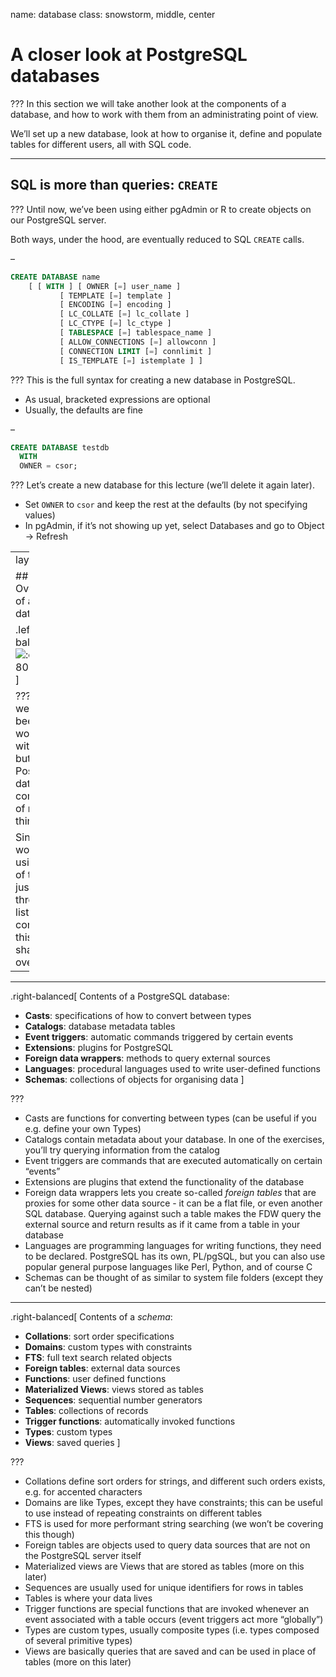 name: database
class: snowstorm, middle, center

# A closer look at PostgreSQL databases

???
In this section we will take another look at the components of a database, and how to work with them from an administrating point of view.

We'll set up a new database, look at how to organise it, define and populate tables for different users, all with SQL code.

---

## SQL is more than queries: `CREATE`

???
Until now, we've been using either pgAdmin or R to create objects on our PostgreSQL server.

Both ways, under the hood, are eventually reduced to SQL `CREATE` calls.

--

```sql
CREATE DATABASE name
    [ [ WITH ] [ OWNER [=] user_name ]
           [ TEMPLATE [=] template ]
           [ ENCODING [=] encoding ]
           [ LC_COLLATE [=] lc_collate ]
           [ LC_CTYPE [=] lc_ctype ]
           [ TABLESPACE [=] tablespace_name ]
           [ ALLOW_CONNECTIONS [=] allowconn ]
           [ CONNECTION LIMIT [=] connlimit ]
           [ IS_TEMPLATE [=] istemplate ] ]
```

???
This is the full syntax for creating a new database in PostgreSQL.

  * As usual, bracketed expressions are optional
  * Usually, the defaults are fine

--

```sql
CREATE DATABASE testdb
  WITH
  OWNER = csor;
```

???
Let's create a new database for this lecture (we'll delete it again later).

  * Set `OWNER` to `csor` and keep the rest at the defaults (by not specifying values)
  * In pgAdmin, if it's not showing up yet, select Databases and go to Object → Refresh

---
layout: true

## Overview of a database

.left-balanced[
![:center 80%](input/figs/db-overview.png)
]

???
So far, we've just been working with tables, but a PostgreSQL database is comprised of many things.

Since we won't be using most of them, I'll just sprint through the list, so consider this a shallow overview.

---

---

.right-balanced[
Contents of a PostgreSQL database:

  * **Casts**: specifications of how to convert between types
  * **Catalogs**: database metadata tables
  * **Event triggers**: automatic commands triggered by certain events
  * **Extensions**: plugins for PostgreSQL
  * **Foreign data wrappers**: methods to query external sources
  * **Languages**: procedural languages used to write user-defined functions
  * **Schemas**: collections of objects for organising data
]

???

  * Casts are functions for converting between types (can be useful if you e.g. define your own Types)
  * Catalogs contain metadata about your database. In one of the exercises, you'll try querying information from the catalog
  * Event triggers are commands that are executed automatically on certain "events"
  * Extensions are plugins that extend the functionality of the database
  * Foreign data wrappers lets you create so-called _foreign tables_ that are proxies for some other data source - it can be a flat file, or even another SQL database. Querying against such a table makes the FDW query the external source and return results as if it came from a table in your database
  * Languages are programming languages for writing functions, they need to be declared. PostgreSQL has its own, PL/pgSQL, but you can also use popular general purpose languages like Perl, Python, and of course C
  * Schemas can be thought of as similar to system file folders (except they can't be nested)

---

.right-balanced[
Contents of a _schema_:

  * **Collations**: sort order specifications
  * **Domains**: custom types with constraints
  * **FTS**: full text search related objects
  * **Foreign tables**: external data sources
  * **Functions**: user defined functions
  * **Materialized Views**: views stored as tables
  * **Sequences**: sequential number generators
  * **Tables**: collections of records
  * **Trigger functions**: automatically invoked functions
  * **Types**: custom types
  * **Views**: saved queries
]

???

  * Collations define sort orders for strings, and different such orders exists, e.g. for accented characters
  * Domains are like Types, except they have constraints; this can be useful to use instead of repeating constraints on different tables
  * FTS is used for more performant string searching (we won't be covering this though)
  * Foreign tables are objects used to query data sources that are not on the PostgreSQL server itself
  * Materialized views are Views that are stored as tables (more on this later)
  * Sequences are usually used for unique identifiers for rows in tables
  * Tables is where your data lives
  * Trigger functions are special functions that are invoked whenever an event associated with a table occurs (event triggers act more "globally")
  * Types are custom types, usually composite types (i.e. types composed of several primitive types)
  * Views are basically queries that are saved and can be used in place of tables (more on this later)
